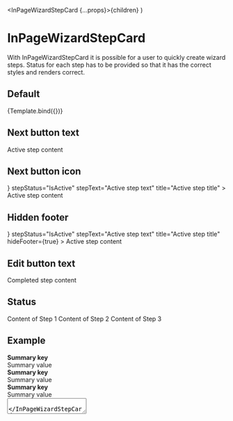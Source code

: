 
  <InPageWizardStepCard {...props}>{children}</InPageWizardStepCard>
)

<Meta
  title="Components/InPageWizardStepCard"
  component={InPageWizardStepCard}
/>

# InPageWizardStepCard

With InPageWizardStepCard it is possible for a user to quickly create wizard steps. Status for each step has to be provided so that it has the correct styles and renders correct.

## Default

<Canvas>
  <Story
    name="InPageWizardStepCard"
    args={{
      children: 'Active step content',
      nextBtnText: 'Next',
      stepStatus: 'IsActive',
      stepText: 'Active step text',
      title: 'Active step title',
    }}
  >
    {Template.bind({})}
  </Story>
</Canvas>

## Next button text

<Canvas>
  <InPageWizardStepCard
    editBtnText="Edit"
    nextBtnText="My next button text"
    stepStatus="IsActive"
    stepText="Active step text"
    title="Active step title"
  >
    Active step content
  </InPageWizardStepCard>
</Canvas>

## Next button icon

<Canvas>
  <InPageWizardStepCard
    editBtnText="Edit"
    nextBtnText="Next"
    nextBtnIcon={<Check />}
    stepStatus="IsActive"
    stepText="Active step text"
    title="Active step title"
  >
    Active step content
  </InPageWizardStepCard>
</Canvas>

## Hidden footer

<Canvas>
  <InPageWizardStepCard
    editBtnText="Edit"
    nextBtnText="Next"
    nextBtnIcon={<Check />}
    stepStatus="IsActive"
    stepText="Active step text"
    title="Active step title"
    hideFooter={true}
  >
    Active step content
  </InPageWizardStepCard>
</Canvas>

## Edit button text

<Canvas>
  <InPageWizardStepCard
    editBtnText="Redigera"
    nextBtnText="Next"
    stepStatus="IsComplete"
    stepText="Completed step text"
    title="Completed step title"
  >
    Completed step content
  </InPageWizardStepCard>
</Canvas>

## Status

<Canvas>
  <div>
    <InPageWizardStepCard
      editBtnText="Edit"
      nextBtnText="Nästa"
      stepStatus="IsComplete"
      stepText="Step 1 of 3"
      title="Completed step"
    >
      Content of Step 1
    </InPageWizardStepCard>
    <InPageWizardStepCard
      editBtnText="Edit"
      nextBtnText="Next"
      stepStatus="IsActive"
      stepText="Step 2 of 3"
      title="Active step"
    >
      Content of Step 2
    </InPageWizardStepCard>
    <InPageWizardStepCard
      editBtnText="Edit"
      nextBtnText="Nästa"
      stepStatus="NotStarted"
      stepText="Step 3 of 3"
      title="Not started step"
    >
      Content of Step 3
    </InPageWizardStepCard>
  </div>
</Canvas>

## Example

<Canvas>
  <div>
    <InPageWizardStepCard
      editBtnText="Edit"
      nextBtnText="Nästa"
      stepStatus="IsComplete"
      stepText="Step 1 of 3"
      title="Completed step"
    >
      <GroupedList>
        <ListItem
          style={{
            display: 'flex',
            flexDirection: 'column',
            border: 'none',
            padding: '.5rem 1rem',
          }}
        >
          <div>
            <b style={{ fontWeight: '500' }}>Summary key</b>
          </div>
          <div>Summary value</div>
        </ListItem>
        <ListItem
          style={{
            display: 'flex',
            flexDirection: 'column',
            border: 'none',
            padding: '.5rem 1rem',
          }}
        >
          <div>
            <b style={{ fontWeight: '500' }}>Summary key</b>
          </div>
          <div>Summary value</div>
        </ListItem>
        <ListItem
          style={{
            display: 'flex',
            flexDirection: 'column',
            border: 'none',
            padding: '.5rem 1rem',
          }}
        >
          <div>
            <b style={{ fontWeight: '500' }}>Summary key</b>
          </div>
          <div>Summary value</div>
        </ListItem>
      </GroupedList>
    </InPageWizardStepCard>
    <InPageWizardStepCard
      editBtnText="Edit"
      nextBtnText="Next"
      stepStatus="IsActive"
      stepText="Step 2 of 3"
      title="Active step"
    >
      <TextInput label="Input 1" />
      <TextInput label="Input 2" />
      <TextArea label="Text area" />
    </InPageWizardStepCard>
    <InPageWizardStepCard
      editBtnText="Edit"
      nextBtnText="Nästa"
      stepStatus="NotStarted"
      stepText="Step 3 of 3"
      title="Not started step"
    >
      Content of Step 3
    </InPageWizardStepCard>
  </div>
</Canvas>

## Properties

<ArgsTable of={InPageWizardStepCard} />
